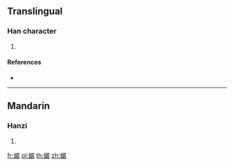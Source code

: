 {{character info/new}}
==Translingual==

===Han character===
{{Han char|rn=142|rad=虫|as=08|sn=14|four=57164|canj=LISJR}}

# {{defn|Han|sort=虫08}}

====References====
* {{Han ref|kx=1085.350|dkj=33142|dj=1553.050|hdz=42866.110|uh=871B|ud=34587|bh=E3DE|bd=58334}}

----

==Mandarin==

===Hanzi===
{{cmn-hanzi|pin=[[chà]] ([[cha4]]), [[jí]] ([[ji2]]), [[jū]] ([[ju1]]), [[là]] ([[la4]]), [[qù]] ([[qu4]])|wg=ch'a<sup>4</sup>, chi<sup>2</sup>, chü<sup>1</sup>, la<sup>4</sup>, ch'ü<sup>4</sup>}}

# {{defn|lang=cmn|sort=虫08}}

[[fr:蜛]]
[[pl:蜛]]
[[th:蜛]]
[[zh:蜛]]